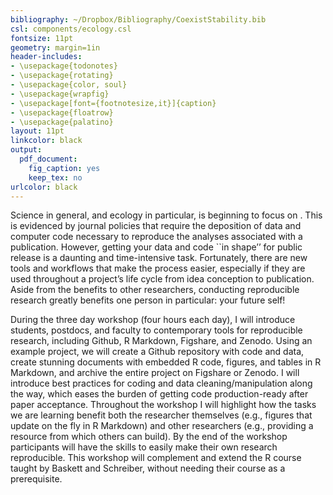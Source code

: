 ```yaml
---
bibliography: ~/Dropbox/Bibliography/CoexistStability.bib
csl: components/ecology.csl
fontsize: 11pt
geometry: margin=1in
header-includes:
- \usepackage{todonotes}
- \usepackage{rotating}
- \usepackage{color, soul}
- \usepackage{wrapfig}
- \usepackage[font={footnotesize,it}]{caption}
- \usepackage{floatrow}
- \usepackage{palatino}
layout: 11pt
linkcolor: black
output:
  pdf_document:
    fig_caption: yes
    keep_tex: no
urlcolor: black
---
```

\setlength{\parindent}{2em}
\setlength{\parskip}{0em}

\begin{center}
\textbf{\large{CPB Proposed Workshop: \\ Tools and Workflows for Reproducible Research}}
\end{center}

\vspace{2em}

\noindent{}Science in general, and ecology in particular, is beginning to focus on \emph{reproducibility}.
This is evidenced by journal policies that require the deposition of data and computer code necessary to reproduce the analyses associated with a publication.
However, getting your data and code ``in shape'' for public release is a daunting and time-intensive task.
Fortunately, there are new tools and workflows that make the process easier, especially if they are used throughout a project's life cycle from idea conception to publication.
Aside from the benefits to other researchers, conducting reproducible research greatly benefits one person in particular: your future self!
   
\medskip

During the three day workshop (four hours each day), I will introduce students, postdocs, and faculty to contemporary tools for reproducible research, including Github, R Markdown, Figshare, and Zenodo.
Using an example project, we will create a Github repository with code and data, create stunning documents with embedded R code, figures, and tables in R Markdown, and archive the entire project on Figshare or Zenodo.
I will introduce best practices for coding and data cleaning/manipulation along the way, which eases the burden of getting code production-ready after paper acceptance.
Throughout the workshop I will highlight how the tasks we are learning benefit both the researcher themselves (e.g., figures that update on the fly in R Markdown) and other researchers (e.g., providing a resource from which others can build).
By the end of the workshop participants will have the skills to easily make their own research reproducible.
This workshop will complement and extend the R course taught by Baskett and Schreiber, without needing their course as a prerequisite.
 
